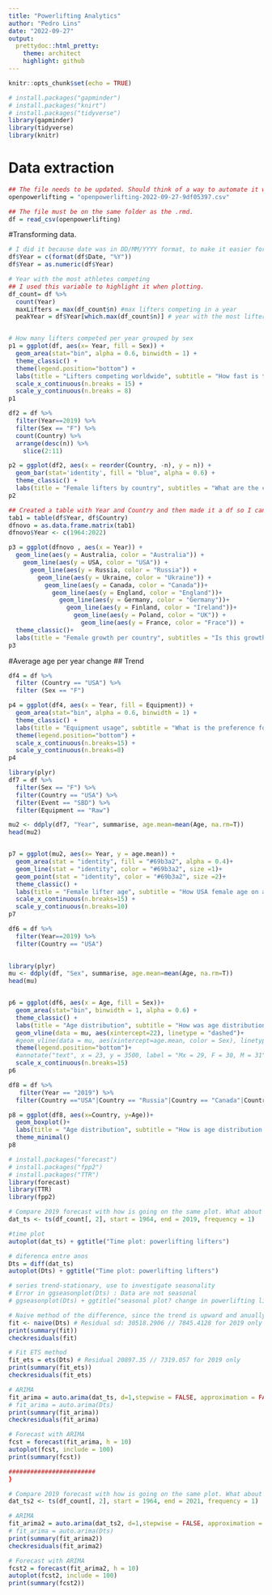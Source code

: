 ```yaml
---
title: "Powerlifting Analytics"
author: "Pedro Lins"
date: "2022-09-27"
output: 
  prettydoc::html_pretty:
    theme: architect
    highlight: github
---
```


```r
knitr::opts_chunk$set(echo = TRUE)
```

```r
# install.packages("gapminder")
# install.packages("knirt")
# install.packages("tidyverse")
library(gapminder)
library(tidyverse)
library(knitr)
```

# Data extraction

```r

## The file needs to be updated. Should think of a way to automate it with github
openpowerlifting = "openpowerlifting-2022-09-27-9df05397.csv" 

## The file must be on the same folder as the .rmd. 
df = read_csv(openpowerlifting)
```
#Transforming data. 
```r
# I did it because date was in DD/MM/YYYY format, to make it easier for analyse, I made it just YYYY. 
df$Year = c(format(df$Date, "%Y"))
df$Year = as.numeric(df$Year)
```

```r
# Year with the most athletes competing
## I used this variable to highlight it when plotting.
df_count= df %>%
  count(Year)
  maxLifters = max(df_count$n) #max lifters competing in a year
  peakYear = df$Year[which.max(df_count$n)] # year with the most lifters competing


# How many lifters competed per year grouped by sex
p1 = ggplot(df, aes(x= Year, fill = Sex)) +
  geom_area(stat="bin", alpha = 0.6, binwidth = 1) +
  theme_classic() +
  theme(legend.position="bottom") +
  labs(title = "Lifters competing worldwide", subtitle = "How fast is the sport growing?", y = "Lifters", x = "Year") +
  scale_x_continuous(n.breaks = 15) +
  scale_y_continuous(n.breaks = 8)
p1
```




```r
df2 = df %>% 
  filter(Year==2019) %>%
  filter(Sex == "F") %>%
  count(Country) %>%
  arrange(desc(n)) %>%
    slice(2:11)

p2 = ggplot(df2, aes(x = reorder(Country, -n), y = n)) +
  geom_bar(stat='identity', fill = "blue", alpha = 0.6) +
  theme_classic() +
  labs(title = "Female lifters by country", subtitles = "What are the countries with most female lifters competing in 2019?", y = "Lifters", x = "Country")
p2


```



```r
## Created a table with Year and Country and then made it a df so I can plot. Since the date became the index number, I made a new column for it.
tab1 = table(df$Year, df$Country)
dfnovo = as.data.frame.matrix(tab1) 
dfnovo$Year <- c(1964:2022)

p3 = ggplot(dfnovo , aes(x = Year)) +
  geom_line(aes(y = Australia, color = "Australia")) +
    geom_line(aes(y = USA, color = "USA")) +
      geom_line(aes(y = Russia, color = "Russia")) +
        geom_line(aes(y = Ukraine, color = "Ukraine")) +
          geom_line(aes(y = Canada, color = "Canada"))+
            geom_line(aes(y = England, color = "England"))+
              geom_line(aes(y = Germany, color = "Germany"))+
                geom_line(aes(y = Finland, color = "Ireland"))+
                  geom_line(aes(y = Poland, color = "UK")) +
                    geom_line(aes(y = France, color = "Frace")) +
  theme_classic()+
  labs(title = "Female growth per country", subtitles = "Is this growth particular to the USA?", y = "Lifters", x = "Year")
p3
```

#Average age per year change
## Trend
```r
df4 = df %>%
  filter (Country == "USA") %>%
  filter (Sex == "F")

p4 = ggplot(df4, aes(x = Year, fill = Equipment)) +
  geom_area(stat="bin", alpha = 0.6, binwidth = 1) + 
  theme_classic() +
  labs(title = "Equipment usage", subtitle = "What is the preference for USA female lifters?", y = "Lifters", x = "Year") +
  theme(legend.position="bottom") +
  scale_x_continuous(n.breaks=15) +
  scale_y_continuous(n.breaks=8)
p4
```

```r
library(plyr)
df7 = df %>%
  filter(Sex == "F") %>%
  filter(Country == "USA") %>%
  filter(Event == "SBD") %>%
  filter(Equipment == "Raw")

mu2 <- ddply(df7, "Year", summarise, age.mean=mean(Age, na.rm=T))
head(mu2)


p7 = ggplot(mu2, aes(x= Year, y = age.mean)) +
  geom_area(stat = "identity", fill = "#69b3a2", alpha = 0.4)+
  geom_line(stat = "identity", color = "#69b3a2", size =1)+
  geom_point(stat = "identity", color = "#69b3a2", size =2)+
  theme_classic() +
  labs(title = "Female lifter age", subtitle = "How USA female age on average is changing?", y = "Age (average)", x = "Year") +
  scale_x_continuous(n.breaks=15) +
  scale_y_continuous(n.breaks=10)
p7
```

```r
df6 = df %>%
  filter(Year==2019) %>%
  filter(Country == "USA")
  

library(plyr)
mu <- ddply(df, "Sex", summarise, age.mean=mean(Age, na.rm=T))
head(mu)


p6 = ggplot(df6, aes(x = Age, fill = Sex))+
  geom_area(stat="bin", binwidth = 1, alpha = 0.6) + 
  theme_classic() +
  labs(title = "Age distribution", subtitle = "How was age distribution of USA lifters in 2019?", y = "Count", x = "Age") +
  geom_vline(data = mu, aes(xintercept=22), linetype = "dashed")+
  #geom_vline(data = mu, aes(xintercept=age.mean, color = Sex), linetype = "dashed")+
  theme(legend.position="bottom")+ 
  #annotate("text", x = 23, y = 3500, label = "Mx = 29, F = 30, M = 31")+
  scale_x_continuous(n.breaks=15) 
p6

```



```r
df8 = df %>%
   filter(Year == "2019") %>%
  filter(Country =="USA"|Country == "Russia"|Country == "Canada"|Country == "England"|Country == "Ukraine"|Country == "Australia"|Country == "Germany"|Country == "Ireland"|Country == "UK"|Country == "France")

p8 = ggplot(df8, aes(x=Country, y=Age))+
  geom_boxplot()+
  labs(title = "Age distribution", subtitle = "How is age distribution on each contry?", y = "Count", x = "Age") +
  theme_minimal()
p8
```


```r
# install.packages("forecast")
# install.packages("fpp2")
# install.packages("TTR")
library(forecast)
library(TTR)
library(fpp2)

# Compare 2019 forecast with how is going on the same plot. What about ealier months?
dat_ts <- ts(df_count[, 2], start = 1964, end = 2019, frequency = 1)

#time plot
autoplot(dat_ts) + ggtitle("Time plot: powerlifting lifters")

# diferenca entre anos
Dts = diff(dat_ts)
autoplot(Dts) + ggtitle("Time plot: powerlifting lifters")

# series trend-stationary, use to investigate seasonality
# Error in ggseasonplot(Dts) : Data are not seasonal
# ggseasonplot(Dts) + ggtitle("seasonal plot? change in powerlifting lifters years") 

# Naive method of the difference, since the trend is upward and anually de difference is similar
fit <- naive(Dts) # Residual sd: 30518.2906 // 7845.4128 for 2019 only
print(summary(fit))
checkresiduals(fit)

# Fit ETS method
fit_ets = ets(Dts) # Residual 20897.35 // 7319.057 for 2019 only
print(summary(fit_ets))
checkresiduals(fit_ets)

# ARIMA
fit_arima = auto.arima(dat_ts, d=1,stepwise = FALSE, approximation = FALSE, trace = TRUE) #17934.97 // 7252.799 for 2019 only
# fit_arima = auto.arima(Dts)
print(summary(fit_arima))
checkresiduals(fit_arima)

# Forecast with ARIMA
fcst = forecast(fit_arima, h = 10)
autoplot(fcst, include = 100)
print(summary(fcst))

########################
}
```
```r
# Compare 2019 forecast with how is going on the same plot. What about ealier months?
dat_ts2 <- ts(df_count[, 2], start = 1964, end = 2021, frequency = 1)

# ARIMA
fit_arima2 = auto.arima(dat_ts2, d=1,stepwise = FALSE, approximation = FALSE, trace = TRUE) #17934.97 // 7252.799 for 2019 only
# fit_arima = auto.arima(Dts)
print(summary(fit_arima2))
checkresiduals(fit_arima2)

# Forecast with ARIMA
fcst2 = forecast(fit_arima2, h = 10)
autoplot(fcst2, include = 100)
print(summary(fcst2))
```

